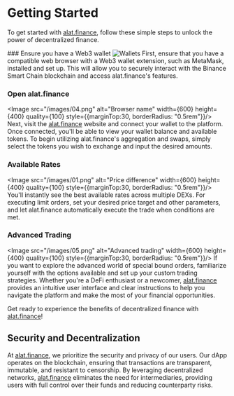 
# Getting Started
To get started with [alat.finance](https://dex.alat.finance), follow these simple steps to unlock the power of decentralized finance. 

<Steps>
### Ensure you have a Web3 wallet
<Image src="/images/03.png" alt="Wallets" width={600} height={400} quality={100} style={{marginTop:30, borderRadius: "0.5rem"}}/>
First, ensure that you have a compatible web browser with a Web3 wallet extension, such as MetaMask, installed and set up. This will allow you to securely interact with the Binance Smart Chain blockchain and access alat.finance's features. 

### Open alat.finance
<Image src="/images/04.png" alt="Browser name" width={600} height={400} quality={100} style={{marginTop:30, borderRadius: "0.5rem"}}/>
Next, visit the [alat.finance](https://dex.alat.finance) website and connect your wallet to the platform. Once connected, you'll be able to view your wallet balance and available tokens. To begin utilizing alat.finance's aggregation and swaps, simply select the tokens you wish to exchange and input the desired amounts. 

### Available Rates
<Image src="/images/01.png" alt="Price difference" width={600} height={400} quality={100} style={{marginTop:30, borderRadius: "0.5rem"}}/>
You'll instantly see the best available rates across multiple DEXs. For executing limit orders, set your desired price target and other parameters, and let alat.finance automatically execute the trade when conditions are met. 

###  Advanced Trading
<Image src="/images/05.png" alt="Advanced trading" width={600} height={400} quality={100} style={{marginTop:30, borderRadius: "0.5rem"}}/>
If you want to explore the advanced world of special bound orders, familiarize yourself with the options available and set up your custom trading strategies. Whether you're a DeFi enthusiast or a newcomer, [alat.finance](https://dex.alat.finance) provides an intuitive user interface and clear instructions to help you navigate the platform and make the most of your financial opportunities. 
</Steps>

Get ready to experience the benefits of decentralized finance with [alat.finance](https://dex.alat.finance)!

## Security and Decentralization

At [alat.finance](https://dex.alat.finance), we prioritize the security and privacy of our users. Our dApp operates on the blockchain, ensuring that transactions are transparent, immutable, and resistant to censorship. By leveraging decentralized networks, [alat.finance](https://dex.alat.finance) eliminates the need for intermediaries, providing users with full control over their funds and reducing counterparty risks.